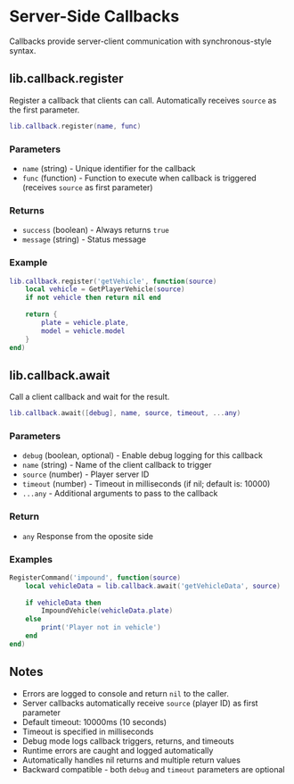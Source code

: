 # Server-Side Callbacks

Callbacks provide server-client communication with synchronous-style syntax.

## lib.callback.register
Register a callback that clients can call. Automatically receives `source` as the first parameter.
```lua
lib.callback.register(name, func)
```

### Parameters
* `name` (string) - Unique identifier for the callback
* `func` (function) - Function to execute when callback is triggered (receives `source` as first parameter)

### Returns
* `success` (boolean) - Always returns `true`
* `message` (string) - Status message

### Example
```lua
lib.callback.register('getVehicle', function(source)
    local vehicle = GetPlayerVehicle(source)
    if not vehicle then return nil end
    
    return {
        plate = vehicle.plate,
        model = vehicle.model
    }
end)
```

## lib.callback.await
Call a client callback and wait for the result.
```lua
lib.callback.await([debug], name, source, timeout, ...any)
```

### Parameters
* `debug` (boolean, optional) - Enable debug logging for this callback
* `name` (string) - Name of the client callback to trigger
* `source` (number) - Player server ID
* `timeout` (number) - Timeout in milliseconds (if nil; default is: 10000)
* `...any` - Additional arguments to pass to the callback

### Return
* `any` Response from the oposite side 

### Examples
```lua
RegisterCommand('impound', function(source)
    local vehicleData = lib.callback.await('getVehicleData', source)
    
    if vehicleData then
        ImpoundVehicle(vehicleData.plate)
    else
        print('Player not in vehicle')
    end
end)
```

## Notes
* Errors are logged to console and return `nil` to the caller.
* Server callbacks automatically receive `source` (player ID) as first parameter
* Default timeout: 10000ms (10 seconds)
* Timeout is specified in milliseconds
* Debug mode logs callback triggers, returns, and timeouts
* Runtime errors are caught and logged automatically
* Automatically handles nil returns and multiple return values
* Backward compatible - both `debug` and `timeout` parameters are optional